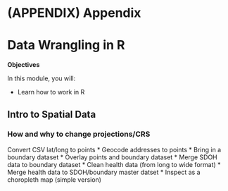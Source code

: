 # (APPENDIX) Appendix {-} 

# Data Wrangling in R {-}


:::objective
**Objectives**

In this module, you will:

* Learn how to work in R

:::

## Intro to Spatial Data

### How and why to change projections/CRS

Convert CSV lat/long to points
* Geocode addresses to points
* Bring in a boundary dataset
* Overlay points and boundary dataset
* Merge SDOH data to boundary dataset
* Clean health data (from long to wide format)
* Merge health data to SDOH/boundary master datset
* Inspect as a choropleth map (simple version)